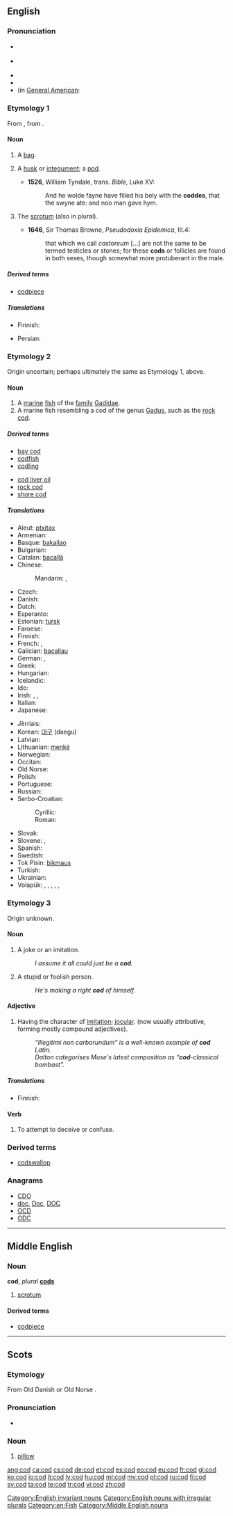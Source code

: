{{also|COD}}
==English==
{{wikipedia}}

===Pronunciation===
* {{a|UK}} {{IPA|/kɒd/}}
* {{a|US}} {{IPA|/kɑd/}}
* {{audio|en-us-cod.ogg|Audio (US)}}
* {{rhymes|ɒd}}
* (in [[w:General American|General American]]: {{rhymes|ɑːd}}

===Etymology 1===
From {{etyl|ang}} {{term|codd}}, from {{etyl|gem-pro|en}} {{recons|kuddaz|lang=gem-pro}}.

====Noun====
{{en-noun}}

# {{obsolete}} A [[bag]].
# {{obsolete}} A [[husk]] or [[integument]]; a [[pod]].
#* '''1526''', William Tyndale, trans. ''Bible'', Luke XV:
#*: And he wolde fayne have filled his bely with the '''coddes''', that the swyne ate: and noo man gave hym.
# {{context|now|_|rare}} The [[scrotum]] (also in plural).
#* '''1646''', Sir Thomas Browne, ''Pseudodoxia Epidemica'', III.4:
#*: that which we call ''castoreum'' [...] are not the same to be termed testicles or stones; for these '''cods''' or follicles are found in both sexes, though somewhat more protuberant in the male.

=====Derived terms=====
* [[codpiece]]

=====Translations=====
{{trans-top|husk or pod}}
* Finnish: {{t+|fi|kuori}}
{{trans-mid}}
* Persian: {{t+|fa|کیسه|tr=kise|sc=fa-Arab}}
{{trans-bottom}}

===Etymology 2===
Origin uncertain; perhaps ultimately the same as Etymology 1, above.

====Noun====
{{en-noun|-|cod|pl2=cods}}

# A [[marine]] [[fish]] of the [[family]] [[Gadidae]].
# A marine fish resembling a cod of the genus [[Gadus]], such as the [[rock cod]].

=====Derived terms=====
{{rel-top|terms derived from ''cod'' (fish)}}
* [[bay cod]]
* [[codfish]]
* [[codling]]
{{rel-mid}}
* [[cod liver oil]]
* [[rock cod]]
* [[shore cod]]
{{rel-bottom}}

=====Translations=====
{{trans-top|marine fish of the family Gadidae}}
* Aleut: [[ptxitax]]
* Armenian: {{t-|hy|ձողաձուկ|tr=joġajuk}}
* Basque: [[bakailao]]
* Bulgarian: {{t+|bg|треска|f}}
* Catalan: [[bacallà]] {{m}}
* Chinese:
*: Mandarin: {{t|cmn|鱈魚|sc=Hani}}, {{t|cmn|鳕鱼|tr=xuěyú|sc=Hani}}
* Czech: {{t+|cs|treska|f}}
* Danish: {{t-|da|torsk|m}}
* Dutch: {{t+|nl|kabeljauw|m}}
* Esperanto: {{t-|eo|moruo}}
* Estonian: [[tursk]]
* Faroese: {{t+|fo|toskur|m}}
* Finnish: {{t+|fi|turska|m}}
* French: {{t+|fr|morue|f}}, {{t+|fr|cabillaud|m}}
* Galician: [[bacallau]] {{m}}
* German: {{t+|de|Kabeljau|m}}, {{t+|de|Dorsch|m}}
* Greek: {{t+|el|μπακαλιάρος|m|tr=bakaliáros}}
* Hungarian: {{t+|hu|tőkehal}}
* Icelandic: {{t+|is|þorskur|m}}
* Ido: {{t+|io|moruo}}
* Irish: {{t+|ga|trosc|m}}, {{t+|ga|bod donn|m}}, {{t+|ga|bod rua|m}}
* Italian: {{t+|it|merluzzo|m}}
* Japanese: {{t+|ja|鱈|tr=[[たら]], tara}}
{{trans-mid}}
* Jèrriais: {{tø|roa-jer|mouothue|f}}
* Korean: [[대구]] (daegu)
* Latvian: {{t+|lv|menca|f}}
* Lithuanian: [[menkė]] {{f}}
* Norwegian: {{t-|no|torsk|m}}
* Occitan: {{t+|oc|merluça}}
* Old Norse: {{tø|non|þorskr|m}}
* Polish: {{t+|pl|dorsz|m}}
* Portuguese: {{t+|pt|bacalhau|m}}
* Russian: {{t+|ru|треска|f|tr=treská}}
* Serbo-Croatian:
*: Cyrillic: {{t-|sh|бакалар|m|alt=бака̀ла̄р|sc=Cyrl}}
*: Roman: {{t-|sh|bakalar|m|alt=bakàlār}}
* Slovak: {{t-|sk|treska|f}}
* Slovene: {{t+|sl|trska|f|alt=tŕska}}, {{t+|sl|polenovka|f}}
* Spanish: {{t+|es|bacalao|m}}
* Swedish: {{t+|sv|torsk|c}}
* Tok Pisin: [[bikmaus]]
* Turkish: {{t+|tr|morina}}
* Ukrainian: {{t-|uk|тріска|f}}
* Volapük: {{qualifier|male or female}} {{t+|vo|gadut}}, {{qualifier|male}} {{t-|vo|higadut}}, {{qualifier|female}} {{t-|vo|jigadut}}, {{qualifier|male or female offspring, young}} {{t-|vo|gadutül}}, {{qualifier|male offspring, young}} {{t-|vo|higadutül}}, {{qualifier|female offspring, young}} {{t-|vo|jigadutül}}
{{trans-bottom}}

===Etymology 3===
Origin unknown.

====Noun====
{{en-noun}}

# A joke or an imitation.
#: ''I assume it all could just be a '''cod'''.''
# A stupid or foolish person.
#: ''He's making a right '''cod''' of himself.''

====Adjective====
{{en-adj}}

# Having the character of [[imitation]]; [[jocular]]. (now usually attributive, forming mostly compound adjectives).
#: ''“Illegitimi non carborundum” is a well-known example of '''cod''' Latin.''
#: ''Dalton categorises Muse's latest composition as “'''cod'''-classical bombast”.''

=====Translations=====
{{trans-top|false, mock}}
* Finnish: {{t+|fi|teko|alt=teko-}}
{{trans-mid}}
{{trans-bottom}}

====Verb====
{{en-verb|cods|codding|codded}}

# {{slang|transitive|dialectal}} To attempt to deceive or confuse.

===Derived terms===
* [[codswallop]] <!-- proposed derivation, unclear from which sense – see etymology there -->

===Anagrams===
* [[CDO#English|CDO]]
* [[doc#English|doc]], [[Doc#English|Doc]], [[DOC#English|DOC]]
* [[OCD#English|OCD]]
* [[ODC#English|ODC]]

[[Category:English invariant nouns]]
[[Category:English nouns with irregular plurals]]
[[Category:en:Fish]]

----

==Middle English==

===Noun===
'''cod''', ''plural'' '''[[cods]]'''

# [[scrotum]]

====Derived terms====
* [[codpiece]]

[[Category:Middle English nouns]]

----

==Scots==

===Etymology===
From Old Danish {{term|kodde}} or Old Norse {{term|koddi}}.

===Pronunciation===
* {{IPA|/kɒd/|lang=sco}}

===Noun===
{{sco-noun}}

# [[pillow]]

[[ang:cod]]
[[ca:cod]]
[[cs:cod]]
[[de:cod]]
[[et:cod]]
[[es:cod]]
[[eo:cod]]
[[eu:cod]]
[[fr:cod]]
[[gl:cod]]
[[ko:cod]]
[[io:cod]]
[[it:cod]]
[[lv:cod]]
[[hu:cod]]
[[ml:cod]]
[[my:cod]]
[[pl:cod]]
[[ru:cod]]
[[fi:cod]]
[[sv:cod]]
[[ta:cod]]
[[te:cod]]
[[tr:cod]]
[[vi:cod]]
[[zh:cod]]